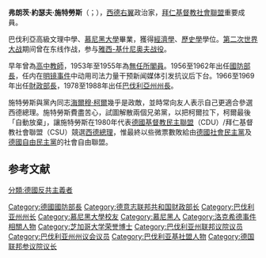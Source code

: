 {{unreferenced|time=2015-09-16T11:51:37+00:00}}
'''弗朗茨·約瑟夫·施特勞斯'''（{{lang-de|Franz Josef Strauß}}；{{bd|1915年|9月6日|1988年|10月3日}}），[[西德|西德]][[右翼|右翼]]政治家，[[拜仁基督教社會聯盟|拜仁基督教社會聯盟]]重要成員。

巴伐利亞高級文理中學、[[慕尼黑大學|慕尼黑大學]]畢業，獲得[[經濟學|經濟學]]、[[歷史學|歷史學]]學位。[[第二次世界大战|第二次世界大战]]期间曾在东线作战，参与[[雅西-基什尼奥夫战役|雅西-基什尼奥夫战役]]。

早年曾為[[高中|高中]][[教師|教師]]，1953年至1955年為[[無任所閣員|無任所閣員]]。1956至1962年出任[[國防部長|國防部長]]，任内在[[明镜事件|明镜事件]]中动用司法力量干预新闻媒体引发抗议后下台。1966至1969年出任[[財政部長|財政部長]]，1978至1988年出任[[巴伐利亞州|巴伐利亞州]][[州長|州長]]。

施特勞斯與黨內同志[[海爾穆·柯爾|海爾穆·柯爾]]幾乎是政敵，並時常向友人表示自己更適合參選西德總理。施特勞斯費盡苦心，試圖解散兩個兄弟黨，以把柯爾拉下，柯爾最後「自動放棄」，讓施特勞斯在1980年代表[[德國基督教民主聯盟|德國基督教民主聯盟]]（CDU）/拜仁基督教社會聯盟（CSU）競選[[德國總理|西德總理]]，惟最終以些微票數敗給由[[德國社會民主黨|德國社會民主黨]]及[[德國自由民主黨|德國自由民主黨]]的社會自由聯盟。

== 参考文献 ==
{{reflist}}

{{德意志联邦共和国财政部长}}
{{Authority control}}
{{DEFAULTSORT:strauss}}
[[Category:德國國防部長|Category:德國國防部長]]
[[Category:德意志联邦共和国财政部长|Category:德意志联邦共和国财政部长]]
[[Category:巴伐利亚州州长|Category:巴伐利亚州州长]]
[[Category:慕尼黑大學校友|Category:慕尼黑大學校友]]
[[Category:慕尼黑人|Category:慕尼黑人]]
[[Category:洛克希德事件相關人物|Category:洛克希德事件相關人物]]
[[Category:芝加哥大学荣誉博士|Category:芝加哥大学荣誉博士]]
[[Category:巴伐利亚州联邦议院议员|Category:巴伐利亚州联邦议院议员]]
[[Category:巴伐利亚州州议会议员|Category:巴伐利亚州州议会议员]]
[[Category:巴伐利亚基社盟人物|Category:巴伐利亚基社盟人物]]
[[分類:德國反共主義者|分類:德國反共主義者]]
[[Category:德国联邦参议院议长|Category:德国联邦参议院议长]]